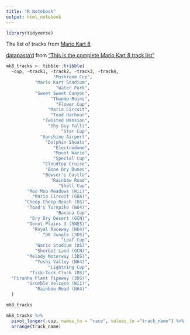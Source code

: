 ```yaml
---
title: "R Notebook"
output: html_notebook
---
```


```r
library(tidyverse)
```

The list of tracks from [Mario Kart 8](https://www.mariowiki.com/Mario_Kart_8)


[datapasta'd](https://github.com/MilesMcBain/datapasta) from ["This is the complete Mario Kart 8 track list"](https://www.videogamer.com/news/this-is-the-complete-mario-kart-8-track-list)

```r

mk8_tracks <- tibble::tribble(
  ~cup, ~track1, ~track2, ~track3, ~track4, 
                  "Mushroom Cup",
           "Mario Kart Stadium",
                   "Water Park",
           "Sweet Sweet Canyon",
                 "Thwomp Ruins",
                   "Flower Cup",
                "Mario Circuit",
                 "Toad Harbour",
              "Twisted Mansion",
                "Shy Guy Falls",
                     "Star Cup",
             "Sunshine Airport",
               "Dolphin Shoals",
                  "Electrodome",
                  "Mount Wario",
                  "Special Cup",
              "Cloudtop Cruise",
               "Bone Dry Dunes",
              "Bowser's Castle",
                 "Rainbow Road",
                    "Shell Cup",
        "Moo Moo Meadows (Wii)",
          "Mario Circuit (GBA)",
       "Cheep Cheep Beach (DS)",
        "Toad's Turnpike (N64)",
                   "Banana Cup",
         "Dry Dry Desert (GCN)",
        "Donut Plains 3 (SNES)",
          "Royal Raceway (N64)",
              "DK Jungle (3DS)",
                     "Leaf Cup",
           "Wario Stadium (DS)",
           "Sherbet Land (GCN)",
        "Melody Motorway (3DS)",
           "Yoshi Valley (N64)",
                "Lightning Cup",
         "Tick-Tock Clock (DS)",
  "Piranha Plant Pipeway (3DS)",
        "Grumble Volcano (Wii)",
           "Rainbow Road (N64)"
  )

mk8_tracks

```


```r

mk8_tracks %>% 
  pivot_longer(-cup, names_to = "race", values_to ="track_name") %>% 
  arrange(track_name)

```

